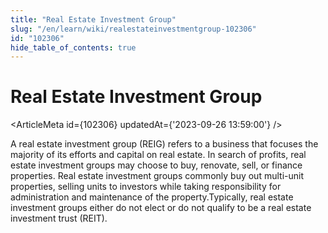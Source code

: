 ```yaml
---
title: "Real Estate Investment Group"
slug: "/en/learn/wiki/realestateinvestmentgroup-102306"
id: "102306"
hide_table_of_contents: true
---
```



# Real Estate Investment Group

<ArticleMeta id={102306} updatedAt={'2023-09-26 13:59:00'} />
<div className='border-solid border-b border-t-0 my-4 border-[var(--ifm-color-gray-300)]' />

A real estate investment group (REIG) refers to a business that focuses the majority of its efforts and capital on real estate. In search of profits, real estate investment groups may choose to buy, renovate, sell, or finance properties. Real estate investment groups commonly buy out multi-unit properties, selling units to investors while taking responsibility for administration and maintenance of the property.Typically, real estate investment groups either do not elect or do not qualify to be a real estate investment trust (REIT).
